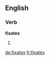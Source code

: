 ==English==

===Verb===
'''fixates'''

# {{en-third-person singular of|fixate}}

[[de:fixates]]
[[fr:fixates]]